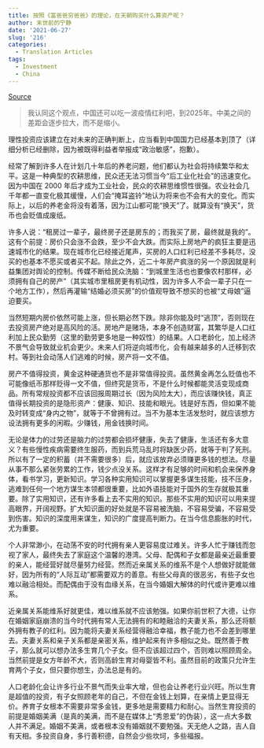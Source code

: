 ```yaml
---
title: 按照《富爸爸穷爸爸》的理论，在天朝购买什么算资产呢？
author: 末世前的宁静
date: '2021-06-27'
slug: '216'
categories:
  - Translation Articles
tags:
  - Investment
  - China
---
```



[Source](https://www.zhihu.com/signin?next=http%3A%2F%2Fwww.zhihu.com%2Fquestion%2F56307963%2Fanswer%2F201732790)

> 我认同这个观点，中国还可以吃一波疫情红利吧，到2025年。中美之间的差距会逐步拉大，而不是缩小。

理性投资应该建立在对未来的正确判断上，应当看到中国国力已经基本到顶了（详细分析已经删除，因为被既得利益者举报成“政治敏感”，抱歉）。


经常了解到许多人在计划几十年后的养老问题，他们都认为社会将持续繁华和太平。这是一种典型的农耕思维，民众还无法习惯当今“后工业化社会”的迅速变化。因为中国在 2000 年后才成为工业社会，民众的农耕思维惯性很强。农业社会几千年都一直变化极其缓慢，人们会“掩耳盗铃”地认为将来也不会有大的变化。而实际上，以后的养老金将没有着落，因为江山都可能“换天”了。就算没有“换天”，货币也会贬值成废纸。

许多人说：“租房过一辈子，最终房子还是房东的；而我买了房，最终就是我的”。这有个前提：房价只会涨不会跌，至少不会大跌。而实际上房地产的疯狂主要是迅速城市化的结果。现在城市化已经接近尾声，买房的人口红利已经差不多耗尽，没买的也基本不愿买或者买不起。除此之外，近二十年房产疯涨的另一个原因就是利益集团对舆论的控制。传媒不断给民众洗脑：“到城里生活也也要像农村那样，必须拥有自己的房产”（其实城市里租房更有机动性，因为许多人不会一辈子只在一个地方工作），然后再灌输“结婚必须买房”的价值观导致不想买的也被“丈母娘”逼迫要买。

当然短期内房价依然可能上涨，但长期必然下跌。除非你能及时“逃顶”，否则现在去投资房产绝对是高风险的活。房地产是赌场，本身不创造财富，其繁华是人口红利加上民众勤劳（这里的勤劳更多地是一种奴性）的结果。人口老龄化，加上经济不景气会导致就业机会更少。未来人们将逆向城市化，会有越来越多的人迁移到农村。等到社会动荡人们逃难的时候，房产将一文不值。

房产不值得投资，黄金这种硬通货也不是非常值得投资。虽然黄金再怎么贬值也不可能像纸币那样贬得一文不值，但终究是货币，不是什么时候都能灵活变现成商品。所有常规投资都不应该回报周期过长（因为风险太大），而应该赚快钱，真正值得长期投资的是隐形资产：健康、知识、技能和眼光。钱是好东西，但如果不能及时转变成“身内之物”，就等于不曾拥有过。当不为基本生活发愁时，就应该想方设法拥有更多的闲暇。少赚钱，用金钱换时间。

无论是体力的过劳还是脑力的过劳都会损坏健康，失去了健康，生活还有多大意义？有些慢性疾病需要终生服药，而到兵荒马乱时将缺医少药，就等于判了死刑。所以有了一定的积蓄（并不需要很多）后，就应该放弃必须赚更多钱的想法。尽量从事不那么紧张劳累的工作，钱少点没关系。这样才有足够的时间和机会来保养身体，看书学习，更新知识。学习各种实用知识可以掌握更多谋生技能，技不压身，逃难到任何一个地方谋生本领都很重要，比如外语技能对于国外的生存就极其重要。除了实用知识，还有许多看上去不实用的知识。那些不实用的知识可以用来提高眼界，开阔视野。扩大知识面的好处就是不容易被洗脑，不容易受骗，不容易受到伤害。知识的深度用来谋生，知识的广度提高判断力。在当今信息膨胀的时代，尤为重要。

个人非常渺小，在动荡不安的时代拥有亲人更容易度过难关。许多人忙于赚钱而忽视了家人，最终失去了家庭这个温馨的港湾。父母、配偶和子女都是最亲近最重要的亲人，能经营好就尽量努力经营。然而近亲属关系的维系不是个人想做好就能做好，因为所有的“人际互动”都需要双方的善意。有些父母真的很恶劣，有些子女也难以融洽相处。而配偶由于没有血缘关系，在当今婚姻大解体的时代或许更难以维系。

近亲属关系能维系好就更佳，难以维系就不应该勉强。如果你前世积了大德，让你在婚姻家庭崩溃的当今时代拥有常人无法拥有的和睦融洽的夫妻关系，那么还将额外拥有教子的红利。因为能将夫妻关系经营得融洽幸福，教子能力也不会差到哪里去。夫妻关系和亲子关系都是亲密关系，维护起来有许多相似之处。既然善于教子，那么就可以想办法多生育几个子女。但不应该超过四个，否则难以照顾周全。当然前提是女方年龄不大，否则高龄生育对母婴皆不利。虽然目前的政策只允许生育两个子女，但只要你想生，办法总是有的。

人口老龄化会让许多行业不景气而失业率大增，但也会让养老行业兴旺。所以生育是超值的投资，有子女照顾老年的自己，不但在金钱上划算，在亲情上更显得无价。养育子女根本不需要非常多金钱，更多地是需要精力和耐心。当然生育投资的前提是婚姻美满（是真的美满，而不是在媒体上“秀恩爱”的伪装），这一点大多数人并不满足。婚姻不美满，或者根本没有婚姻就不要勉强。天无绝人之路，吉人自有天相。多投资自身，多行善积德，自然会少些坎坷，多些福报。
